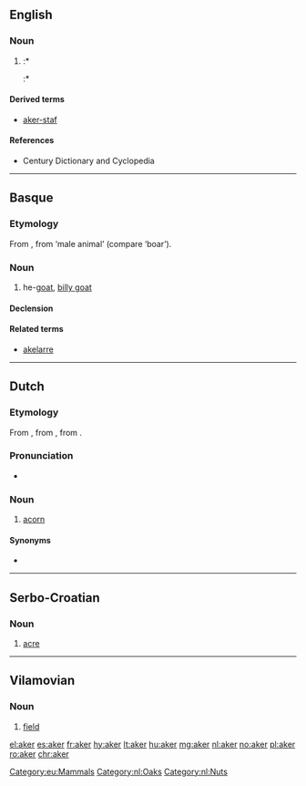 {{also|Aker|åker}}
==English==

===Noun===
{{en-noun}}

# {{obsolete spelling of|acre|lang=en}}
#:* {{quote-book
|year=1858
|year_published='''2006'''
|edition=Digitized
|editor=
|author=Jonathan Brown Bright
|title=The Brights of Suffolk
|chapter=
|url=http://books.google.com/books?id=qi0AAAAAQAAJ&pg=PA127&dq=%22aker%22&hl=en&sa=X&ei=N27LT_KqF-bU2AXco53ZCw&redir_esc=y#v=onepage&q=%22aker%22&f=false
|genre=
|publisher=
|isbn=
|page=127
|passage=… crope of an '''aker''' might have been worth=3 p '''aker''' ...
}}
#:* {{quote-book
|year=1859
|year_published='''2009'''
|edition=Digitized
|editor=
|author=New England Historic Genealogical Society
|title=The New England Historical & Genealogical Register
|chapter=
|url=http://books.google.com/books?id=G7k-AAAAYAAJ&pg=PA295&dq=%22aker%22&hl=en&sa=X&ei=N27LT_KqF-bU2AXco53ZCw&redir_esc=y#v=onepage&q=%22aker%22&f=false
|genre=
|publisher=S.G. Drake
|isbn=
|page=295
|passage=That all rates that shall arise upon the Towne shall be layed upon Lands accordinge to every ones p'portion '''aker''' for '''aker''' of howse lotts and '''aker''' for '''aker''' of meddowe both alike on this side and both alike on the other side …
}}

====Derived terms====
* [[aker-staf]]

====References====
* Century Dictionary and Cyclopedia

----

==Basque==

===Etymology===
From {{etyl|euq-pro|eu}} {{m|euq-pro|*aker̄}}, from {{m|euq-pro|*ake-}} ‘male animal’ (compare {{term|aketz|lang=eu}} ‘boar’).

===Noun===
{{head|eu|noun}}

# he-[[goat]], [[billy goat]]

====Declension====
{{eu-decl-anim noun|rr=1}}

====Related terms====
* [[akelarre]]

[[Category:eu:Mammals]]

----

==Dutch==

===Etymology===
From {{inh|nl|dum|aker}}, from {{inh|nl|odt|*akaran}}, from {{inh|nl|gem-pro|*akraną}}.

===Pronunciation===
* {{audio|Nl-aker.ogg|Audio|lang=nl}}

===Noun===
{{nl-noun|m|akers|akertje}}

# [[acorn]]

====Synonyms====
* {{l|nl|eikel}}

[[Category:nl:Oaks]]
[[Category:nl:Nuts]]

----

==Serbo-Croatian==

===Noun===
{{sh-noun|r|g=m|акер}}

# [[acre]]

----

==Vilamovian==

===Noun===
{{wym-noun|m}}

# [[field]] {{gloss|wide, open space used to grow crops}}

[[el:aker]]
[[es:aker]]
[[fr:aker]]
[[hy:aker]]
[[lt:aker]]
[[hu:aker]]
[[mg:aker]]
[[nl:aker]]
[[no:aker]]
[[pl:aker]]
[[ro:aker]]
[[chr:aker]]